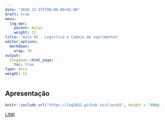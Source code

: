 ```yaml
---
date: "2020-12-275T00:00:00+01:00"
draft: true
menu:
  log_epc:
    parent: Aulas
    weight: 11
title: 'Aula 02 - Logística e Cadeia de suprimentos'
editor_options: 
  markdown: 
    wrap: 70
output: 
  blogdown::html_page:
    toc: true
type: docs
weight: 11
---
```


## Apresentação

```r
knitr::include_url('https://log2022.github.io/class02', height = "400px")
```

[LINK](https://log2022.github.io/class02)
